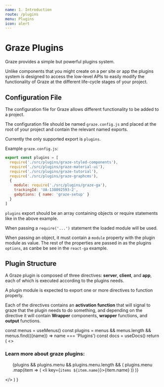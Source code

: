 ```yaml
---
name: 1. Introduction
route: /plugins
menu: Plugins
icon: alert
---
```


# Graze Plugins

Graze provides a simple but powerful plugins system.

Unlike components that you might create on a per site or app the plugins system is designed to access the low-level APIs to easily modify the functionality of Graze at the different life-cycle stages of your project.

## Configuration File

The configuration file for Graze allows different functionality to be added to a project.

The configuration file should be named `graze.config.js` and placed at the root of your project and contain the relevant named exports.

Currently the only supported export is `plugins`.

Example `graze.config.js`:

```js
export const plugins = [
  require('./src/plugins/graze-styled-components'),
  require('./src/plugins/graze-material-ui'),
  require('./src/plugins/graze-tutorial'),
  require('./src/plugins/graze-graphcms'),
  {
    module: require('./src/plugins/graze-ga'),
    trackingId: 'UA-138092593-2',
    gaOptions: { name: 'graze-setup' }
  }
]

```

`plugins` export should be an array containing objects or require
statements like in the above example.

When passing a `require('...')` statement the loaded module will be
used.

When passing an object, it must contain a `module` property with the 
plugin module as value. The rest of the properties are passed in as the plugins `options`, as canbe be see in the `react-ga` example.

## Plugin Structure

A Graze plugin is composed of three directives: **server**, **client**, and **app**, each of which is executed according to the plugins needs.

A plugin module is expected to export one or more directives to function properly.

Each of the directives contains an **activation function** that will signal to graze that the plugin needs to do something, and depending on the directive it will contain **Wrapper** components, **wrapper** functions, and **output** functions.


  const menus = useMenus()
  const plugins = menus && menus.length && menus.find(({name}) => name === 'Plugins')
  const docs = useDocs()
  return (
    <>
      <h3>Learn more about graze plugins:</h3>
      <div>
        <ul>
          {plugins && plugins.menu && plugins.menu.length && (
            plugins.menu
              .map(item => (
                <li key={`items ${item.name}`}><Link to={item.route}>{item.name}</Link></li>
              ))
          )}
        </ul>
      </div>
    </>
  )
}

<MyMenus />